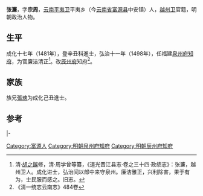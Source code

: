 {{Otheruses|other=名为张濂的其他人物|张濂}}
{{Otheruses|other=名为张宗周的其他人物|张宗周}}

'''张濂'''，字'''宗周'''，[[云南|云南]][[平夷卫|平夷卫]]平夷乡（今[[云南省|云南省]][[富源县|富源县]]中安镇）人，[[越州卫|越州卫]]官籍，明朝政治人物。

== 生平 ==
成化十七年（1481年），登辛丑科進士，弘治十一年（1498年），任福建[[泉州府|泉州府]][[知府|知府]]，为官廉洁清正<ref>清·[[胡之鋘|胡之鋘]]修，清·周学曾等纂，《道光晋江县志·卷之三十四·政绩志》：张濂，越州卫人。成化进士，弘治间以郎中来守泉州。廉洁雅正，兴利除害，果于有为，士民服而感之。旧志。</ref>。改[[辰州府|辰州府]]知府<ref>《清一统志云南志》484卷</ref>。

== 家族 ==
族兄[[張璁_(成化己丑進士)|張璁]]为成化己丑進士。

==参考==
{{reflist}}

{{start box}}
{{s-off}}
{{succession box|[[李哲_(成化進士)|李哲]]|[[吳晟_(弘治進士)|吴晟]]|明朝[[泉州府|泉州府]][[知府|知府]]|1498年－1503年}}
|-
{{s-before|[[陳讓_(成化進士)|陳讓]]}}
{{s-title|明朝辰州府知府|1503年－1506年}}
{{s-after|[[陳堯弼|陳堯弼]]}}
{{end box}}

{{成化十七年辛丑科殿試金榜}}

{{Authority control}}
{{DEFAULTSORT:Zhang张}}
[[Category:富源人|Category:富源人]]
[[Category:明朝泉州府知府|Category:明朝泉州府知府]]
[[Category:明朝辰州府知府|Category:明朝辰州府知府]]